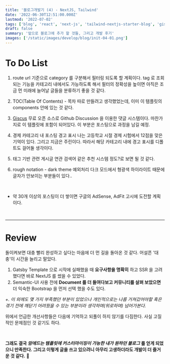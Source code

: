 ```yaml
---
title: '블로그개발기 (4) - NextJS, Tailwind'
date: '2022-06-30T12:51:00.000Z'
lastmod: '2022-07-02'
tags: ['blog', 'react', 'next-js', 'tailwind-nextjs-starter-blog', 'giscus']
draft: false
summary: '앞으로 블로그에 추가 할 것들, 그리고 개발 후기'
images: ['/static/images/develop/blog/init-04-01.png']
---
```


# To Do List

1. route url 기준으로 category 를 구분해서 필터링 되도록 할 계획이다.
   tag 로 조회되는 기능을 카테고리 내에서도 가능하도록 해서 필터의 정확성을 높이면 아직은 조금 먼 미래에 늘어날 글들을 분류하기 좋을 것 같다.

2. TOC(Table Of Contents) - 목차
   따로 만들려고 생각했었는데, 이미 이 템플릿의 components 안에 있는 것 같다.

3. [Giscus](https://giscus.app/ko)
   무료 오픈 소스로 Github Discussion 을 이용한 댓글 시스템이다. 마찬가지로 이 템플릿에 포함이 되어있다.
   이 부분은 포스팅으로 과정을 남길 예정.

4. 경제 카테고리 내 포스팅 경고 표시
   나는 고등학교 시절 경제 시험에서 12점을 맞은 기억이 있다. 그리고 지금은 주린이다.
   따라서 해당 카테고리 내에 경고 표시를 디폴트도 걸어둘 생각이다.

5. 태그 기반 관련 게시글
   연관 검색어 같은 추천 시스템 정도?로 보면 될 것 같다.

6. rough notation - dark theme 예외처리
   다크 모드에서 형광색 하이라이트 때문에 글자가 안보이는 부분들이 있다..

<br />

-   약 30개 이상의 포스팅이 더 쌓이면 구글의 AdSense, AdFit 고시에 도전할 계획이다.

<br />

---

# Review

돌이켜보면 대충 빨리 완성하고 싶다는 마음에 더 먼 길을 돌아온 것 같다. 어설픈 '대충'이 시간을 늘리고 말았다.

1. Gatsby Template 으로 시작에 실패했을 때 **요구사항을 명확히** 하고 SSR 을 고려했다면 바로 NextJS 를 썼을 수 있었다.
2. Semantic-UI 사용 전에 **Document 를 더 들여다보고 커뮤니티를 살펴 보았으면** 더 익숙한 Bootstrap 을 먼저 선택 했을 수도 있다.

_+. 이 외에도 몇 가지 부족했던 부분이 있었으나 개인적으로는 나름 거쳐갔어야할 혹은 겪기 전에 깨닫기 어려웠을 수 있는 부분이라 생각하며(위로하며) 넘어가본다._

위에서 언급한 개선사항들은 다음에 기억하고 되풀이 하지 않기를 다짐한다. 사실 고질적인 문제점인 것 같기도 하다.

<br />

**그래도 결국 _맘에드는 템플릿에 커스터마이징이 가능한 내가 원하던 블로그_ 를 얻게 되었으니 만족한다.
그리고 이렇게 글을 쓰고 있으려니 아무리 고생하더라도 개발이 더 즐거운 것 같다.** 🎉
